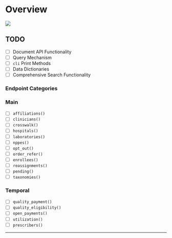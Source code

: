 # Overview {.unnumbered}

![](figures/schema-diagram.svg){fig-align="center"}

## TODO

-   [ ] Document API Functionality
-   [ ] Query Mechanism
-   [ ] `cli` Print Methods
-   [ ] Data Dictionaries
-   [ ] Comprehensive Search Functionality

### Endpoint Categories

### Main

-   [ ] `affiliations()`
-   [ ] `clinicians()`
-   [ ] `crosswalk()`
-   [ ] `hospitals()`
-   [ ] `laboratories()`
-   [ ] `nppes()`
-   [ ] `opt_out()`
-   [ ] `order_refer()`
-   [ ] `enrollees()`
-   [ ] `reassignments()`
-   [ ] `pending()`
-   [ ] `taxonomies()`

### Temporal

-   [ ] `quality_payment()`
-   [ ] `quality_eligibility()`
-   [ ] `open_payments()`
-   [ ] `utilization()`
-   [ ] `prescribers()`

--------------------------------------------------------------------------------
